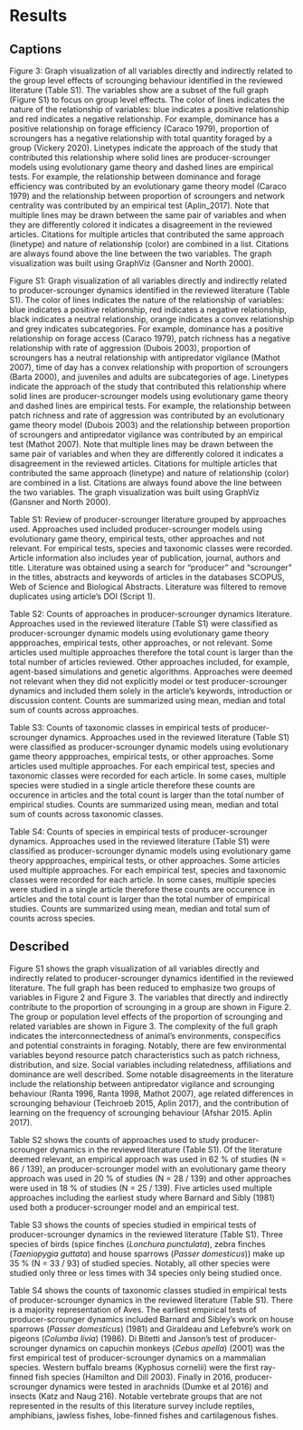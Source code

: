 # Results

## Captions

Figure 3: Graph visualization of all variables directly and indirectly related to the group level effects of scrounging behaviour identified in the reviewed literature (Table S1). The variables show are a subset of the full graph (Figure S1) to focus on group level effects. The color of lines indicates the nature of the relationship of variables: blue indicates a positive relationship and red indicates a negative relationship. For example, dominance has a positive relationship on forage efficiency (Caraco 1979), proportion of scroungers has a negative relationship with total quantity foraged by a group (Vickery 2020). Linetypes indicate the approach of the study that contributed this relationship where solid lines are producer-scrounger models using evolutionary game theory and dashed lines are empirical tests. For example, the relationship between dominance and forage efficiency was contributed by an evolutionary game theory model (Caraco 1979) and the relationship between proportion of scroungers and network centrality was contributed by an empirical test (Aplin_2017). Note that multiple lines may be drawn between the same pair of variables and when they are differently colored it indicates a disagreement in the reviewed articles. Citations for multiple articles that contributed the same approach (linetype) and nature of relationship (color) are combined in a list. Citations are always found above the line between the two variables. The graph visualization was built using GraphViz (Gansner and North 2000). 

Figure S1: Graph visualization of all variables directly and indirectly related to producer-scrounger dynamics identified in the reviewed literature (Table S1). The color of lines indicates the nature of the relationship of variables: blue indicates a positive relationship, red indicates a negative relationship, black indicates a neutral relationship, orange indicates a convex relationship and grey indicates subcategories. For example, dominance has a positive relationship on forage access (Caraco 1979), patch richness has a negative relationship with rate of aggression (Dubois 2003), proportion of scroungers has a neutral relationship with antipredator vigilance (Mathot 2007), time of day has a convex relationship with proportion of scroungers (Barta 2000), and juveniles and adults are subcategories of age. Linetypes indicate the approach of the study that contributed this relationship where solid lines are producer-scrounger models using evolutionary game theory and dashed lines are empirical tests. For example, the relationship between patch richness and rate of aggression was contributed by an evolutionary game theory model (Dubois 2003) and the relationship between proportion of scroungers and antipredator vigilance was contributed by an empirical test (Mathot 2007). Note that multiple lines may be drawn between the same pair of variables and when they are differently colored it indicates a disagreement in the reviewed articles. Citations for multiple articles that contributed the same approach (linetype) and nature of relationship (color) are combined in a list. Citations are always found above the line between the two variables. The graph visualization was built using GraphViz (Gansner and North 2000). 


Table S1: Review of producer-scrounger literature grouped by approaches used. Approaches used included producer-scrounger models using evolutionary game theory, empirical tests, other approaches and not relevant. For empirical tests, species and taxonomic classes were recorded. Article information also includes year of publication, journal, authors and title. Literature was obtained using a search for "producer" and "scrounger" in the titles, abstracts and keywords of articles in the databases SCOPUS, Web of Science and Biological Abstracts. Literature was filtered to remove duplicates using article's DOI (Script 1). 

Table S2: Counts of approaches in producer-scrounger dynamics literature. Approaches used in the reviewed literature (Table S1) were classified as producer-scrounger dynamic models using evolutionary game theory appproaches, empirical tests, other approaches, or not relevant. Some articles used multiple approaches therefore the total count is larger than the total number of articles reviewed. Other approaches included, for example, agent-based simulations and genetic algorithms. Approaches were deemed not relevant when they did not explicitly model or test producer-scrounger dynamics and included them solely in the article's keywords, introduction or discussion content. Counts are summarized using mean, median and total sum of counts across approaches.  

Table S3: Counts of taxonomic classes in empirical tests of producer-scrounger dynamics. Approaches used in the reviewed literature (Table S1) were classified as producer-scrounger dynamic models using evolutionary game theory appproaches, empirical tests, or other approaches. Some articles used multiple approaches. For each empirical test, species and taxonomic classes were recorded for each article. In some cases, multiple species were studied in a single article therefore these counts are occurence in articles and the total count is larger than the total number of empirical studies. Counts are summarized using mean, median and total sum of counts across taxonomic classes.  

Table S4: Counts of species in empirical tests of producer-scrounger dynamics. Approaches used in the reviewed literature (Table S1) were classified as producer-scrounger dynamic models using evolutionary game theory appproaches, empirical tests, or other approaches. Some articles used multiple approaches. For each empirical test, species and taxonomic classes were recorded for each article. In some cases, multiple species were studied in a single article therefore these counts are occurence in articles and the total count is larger than the total number of empirical studies. Counts are summarized using mean, median and total sum of counts across species.  


## Described

Figure S1 shows the graph visualization of all variables directly and indirectly related to producer-scrounger dynamics identified in the reviewed literature. The full graph has been reduced to emphasize two groups of variables in Figure 2 and Figure 3. The variables that directly and indirectly contribute to the proportion of scrounging in a group are shown in Figure 2. The group or population level effects of the proportion of scrounging and related variables are shown in Figure 3. The complexity of the full graph indicates the interconnectedness of animal's environments, conspecifics and potential constraints in foraging. Notably, there are few environmental variables beyond resource patch characteristics such as  patch richness, distribution, and size. Social variables including relatedness, affiliations and dominance are well described. Some notable disagreements in the literature include the relationship between antipredator vigilance and scrounging behaviour (Ranta 1996, Ranta 1998, Mathot 2007), age related differences in scrounging behaviour (Teichroeb 2015, Aplin 2017), and the contribution of learning on the frequency of scrounging behaviour (Afshar 2015. Aplin 2017). 


Table S2 shows the counts of approaches used to study producer-scrounger dynamics in the reviewed literature (Table S1). Of the literature deemed relevant, an empirical approach was used in 62 % of studies (N = 86 / 139), an producer-scrounger model with an evolutionary game theory approach was used in 20 % of studies (N = 28 / 139) and other approaches were used in 18 % of studies (N = 25 / 139). Five articles used multiple approaches including the earliest study where Barnard and Sibly (1981) used both a producer-scrounger model and an empirical test. 

Table S3 shows the counts of species studied in empirical tests of producer-scrounger dynamics in the reviewed literature (Table S1). Three species of birds (spice finches (*Lonchura punctulata*), zebra finches (*Taeniopygia guttata*) and house sparrows (*Passer domesticus*)) make up 35 % (N = 33 / 93) of studied species. Notably, all other species were studied only three or less times with 34 species only being studied once. 

Table S4 shows the counts of taxonomic classes studied in empirical tests of producer-scrounger dynamics in the reviewed literature (Table S1). There is a majority representation of Aves. The earliest empirical tests of producer-scrounger dynamics included Barnard and Sibley's work on house sparrows (*Passer domesticus*) (1981) and Giraldeau and Lefebvre's work on pigeons (*Columba livia*) (1986). Di Bitetti and Janson's test of producer-scrounger dynamics on capuchin monkeys (*Cebus apella*) (2001) was the first empirical test of producer-scrounger dynamics on a mammalian species. Western buffalo breams (Kyphosus cornelii) were the first ray-finned fish species (Hamilton and Dill 2003). Finally in 2016, producer-scrounger dynamics were tested in arachnids (Dumke et al 2016) and insects (Katz and Naug 216). Notable vertebrate groups that are not represented in the results of this literature survey include reptiles, amphibians, jawless fishes, lobe-finned fishes and cartilagenous fishes. 

